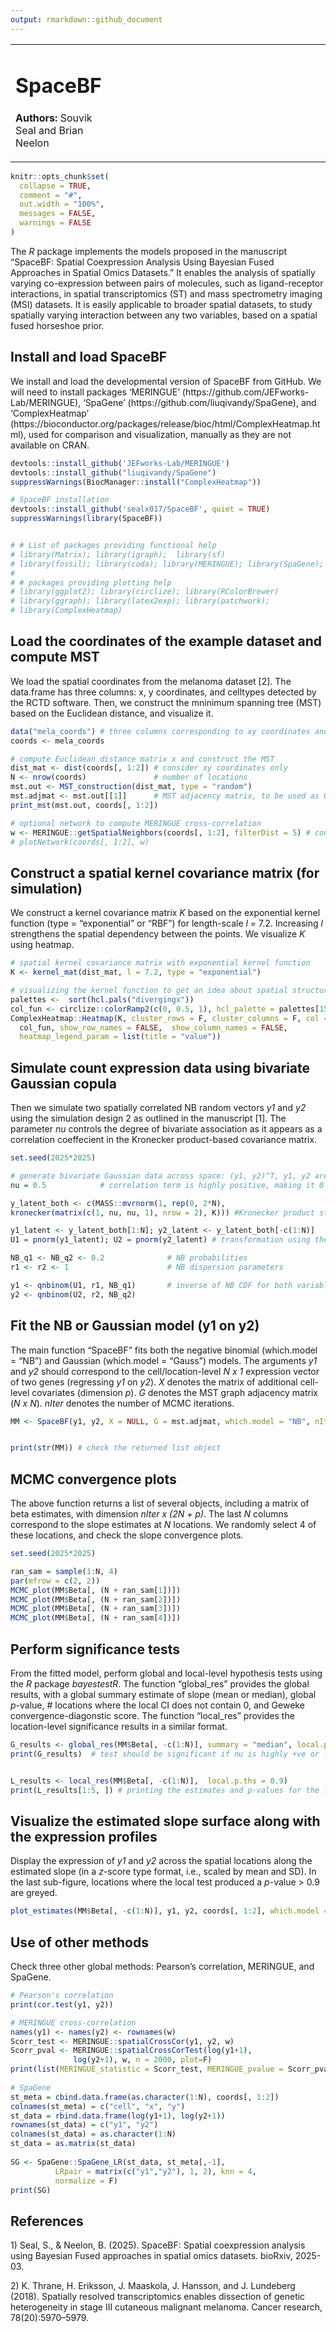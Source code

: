 ```yaml
---
output: rmarkdown::github_document
---
```


<table style="width:100%">
  <tr>
    <td style="text-align:left; vertical-align:middle;">
      <h1>SpaceBF</h1>
      <p><strong>Authors:</strong> Souvik Seal and Brian Neelon</p>
    </td>
    <td style="text-align:right; padding-left:400px;">
      <img src="SpaceBF_logo.png" width="140" height="150"/>
    </td>
  </tr>
</table>

```r
knitr::opts_chunk$set(
  collapse = TRUE,
  comment = "#",
  out.width = "100%",
  messages = FALSE,
  warnings = FALSE
)
```

The *R* package implements the models proposed in the manuscript "SpaceBF: Spatial Coexpression Analysis Using Bayesian Fused Approaches in Spatial Omics Datasets." It enables the analysis of spatially varying co-expression between pairs of molecules, such as ligand-receptor interactions, in spatial transcriptomics (ST) and mass spectrometry imaging (MSI) datasets. It is easily applicable to broader spatial datasets, to study spatially varying interaction between any two variables, based on a spatial fused horseshoe prior. 

## Install and load SpaceBF

We install and load the developmental version of SpaceBF from GitHub. We will need to install packages 'MERINGUE' (https://github.com/JEFworks-Lab/MERINGUE), 'SpaGene' (https://github.com/liuqivandy/SpaGene), and 'ComplexHeatmap' (https://bioconductor.org/packages/release/bioc/html/ComplexHeatmap.html), used for comparison and visualization, manually as they are not available on CRAN.

```r

devtools::install_github('JEFworks-Lab/MERINGUE')
devtools::install_github("liuqivandy/SpaGene")
suppressWarnings(BiocManager::install("ComplexHeatmap"))

# SpaceBF installation
devtools::install_github('sealx017/SpaceBF', quiet = TRUE)
suppressWarnings(library(SpaceBF))


# # List of packages providing functional help
# library(Matrix); library(igraph);  library(sf)
# library(fossil); library(coda); library(MERINGUE); library(SpaGene);
# 
# # packages providing plotting help
# library(ggplot2); library(circlize); library(RColorBrewer)
# library(ggraph); library(latex2exp); library(patchwork);
# library(ComplexHeatmap)

```

## Load the coordinates of the example dataset and compute MST

We load the spatial coordinates from the melanoma dataset [2]. The data.frame has three columns: x, y coordinates, and celltypes detected by the RCTD software. Then, we construct the mninimum spanning tree (MST) based on the Euclidean distance, and visualize it. 

```r
data("mela_coords") # three columns corresponding to xy coordinates and celltypes
coords <- mela_coords

# compute Euclidean distance matrix x and construct the MST
dist_mat <- dist(coords[, 1:2]) # consider xy coordinates only
N <- nrow(coords)               # number of locations
mst.out <- MST_construction(dist_mat, type = "random") 
mst.adjmat <- mst.out[[1]]      # MST adjacency matrix, to be used as G in the main function later
print_mst(mst.out, coords[, 1:2])

# optional network to compute MERINGUE cross-correlation
w <- MERINGUE::getSpatialNeighbors(coords[, 1:2], filterDist = 5) # constructing Delauney network using  MERINGUE
# plotNetwork(coords[, 1:2], w)
```



## Construct a spatial kernel covariance matrix (for simulation)

We construct a kernel covariance matrix *K* based on the exponential kernel function (type = "exponential" or "RBF") for length-scale *l* = 7.2. Increasing *l* strengthens the spatial dependency between the points. We visualize *K* using heatmap.

```r

# spatial kernel covariance matrix with exponential kernel function
K <- kernel_mat(dist_mat, l = 7.2, type = "exponential") 

# visualizing the kernel function to get an idea about spatial structure
palettes <-  sort(hcl.pals("divergingx"))
col_fun <- circlize::colorRamp2(c(0, 0.5, 1), hcl_palette = palettes[15], reverse = T) # spectral palette
ComplexHeatmap::Heatmap(K, cluster_rows = F, cluster_columns = F, col = 
  col_fun, show_row_names = FALSE,  show_column_names = FALSE, 
  heatmap_legend_param = list(title = "value"))

```

## Simulate count expression data using bivariate Gaussian copula

Then we simulate two spatially correlated NB random vectors *y1* and *y2* using the simulation design 2 as outlined in the manuscript [1].
The parameter *nu* controls the degree of bivariate association as it appears as a correlation coeffecient in the Kronecker product-based covariance matrix. 

```r
set.seed(2025*2025)

# generate bivariate Gaussian data across space: (y1, y2)^T, y1, y2 are N x 1
nu = 0.5            # correlation term is highly positive, making it 0 should give us NULL results 

y_latent_both <- c(MASS::mvrnorm(1, rep(0, 2*N), 
kronecker(matrix(c(1, nu, nu, 1), nrow = 2), K))) #Kronecker product sturcture

y1_latent <- y_latent_both[1:N]; y2_latent <- y_latent_both[-c(1:N)]
U1 = pnorm(y1_latent); U2 = pnorm(y2_latent) # transformation using the CDF of standard normal

NB_q1 <- NB_q2 <- 0.2              # NB probabilities 
r1 <- r2 <- 1                      # NB dispersion parameters

y1 <- qnbinom(U1, r1, NB_q1)       # inverse of NB CDF for both variables
y2 <- qnbinom(U2, r2, NB_q2)

```

## Fit the NB or Gaussian model (y1 on y2)

The main function "SpaceBF" fits both the negative binomial (which.model = "NB") and Gaussian (which.model = "Gauss") models. The arguments *y1* and *y2* should correspond to the cell/location-level  *N x 1* expression vector of two genes (regressing *y1* on *y2*). *X* denotes the matrix of additional cell-level covariates (dimension *p*). *G* denotes the MST graph adjacency matrix (*N x N*). *nIter* denotes the number of MCMC iterations. 


```r
MM <- SpaceBF(y1, y2, X = NULL, G = mst.adjmat, which.model = "NB", nIter = 5000)  # decrease nIter for quicker results


print(str(MM)) # check the returned list object
```

## MCMC convergence plots

The above function returns a list of several objects, including a matrix of beta estimates, with dimension *nIter x (2N + p)*. The last *N* columns correspond to the slope estimates at *N* locations. We randomly select 4 of these locations, and check the slope convergence plots. 


```r
set.seed(2025*2025)

ran_sam = sample(1:N, 4)
par(mfrow = c(2, 2))
MCMC_plot(MM$Beta[, (N + ran_sam[1])])
MCMC_plot(MM$Beta[, (N + ran_sam[2])])
MCMC_plot(MM$Beta[, (N + ran_sam[3])])
MCMC_plot(MM$Beta[, (N + ran_sam[4])])

```

## Perform significance tests

From the fitted model, perform global and local-level hypothesis tests using the *R* package *bayestestR*. The function "global_res" provides the global results, with a global summary estimate of slope (mean or median), global *p*-value, # locations where the local CI does not contain 0, and Geweke convergence-diagonstic score. The function "local_res" provides the location-level significance results in a similar format. 

```r
G_results <- global_res(MM$Beta[, -c(1:N)], summary = "median", local.p.ths = 0.9)
print(G_results)  # test should be significant if nu is highly +ve or -ve


L_results <- local_res(MM$Beta[, -c(1:N)],  local.p.ths = 0.9)
print(L_results[1:5, ]) # printing the estimates and p-values for the first 5 locations
```

## Visualize the estimated slope surface along with the expression profiles

Display the expression of *y1* and *y2* across the spatial locations along the estimated slope (in a *z*-score type format, i.e., scaled by mean and SD). In the last sub-figure, locations where the local test produced a *p*-value > 0.9 are greyed.

```r
plot_estimates(MM$Beta[, -c(1:N)], y1, y2, coords[, 1:2], which.model = "NB")

```

## Use of other methods

Check three other global methods: Pearson's correlation, MERINGUE, and SpaGene.

```r

# Pearson's correlation
print(cor.test(y1, y2))

# MERINGUE cross-correlation
names(y1) <- names(y2) <- rownames(w)
Scorr_test <- MERINGUE::spatialCrossCor(y1, y2, w)
Scorr_pval <- MERINGUE::spatialCrossCorTest(log(y1+1), 
              log(y2+1), w, n = 2000, plot=F)
print(list(MERINGUE_statistic = Scorr_test, MERINGUE_pvalue = Scorr_pval))
      
# SpaGene
st_meta = cbind.data.frame(as.character(1:N), coords[, 1:2])
colnames(st_meta) = c("cell", "x", "y")
st_data = rbind.data.frame(log(y1+1), log(y2+1))
rownames(st_data) = c("y1", "y2")
colnames(st_data) = as.character(1:N)
st_data = as.matrix(st_data)
      
SG <- SpaGene::SpaGene_LR(st_data, st_meta[,-1],  
          LRpair = matrix(c("y1","y2"), 1, 2), knn = 4, 
          normalize = F) 
print(SG)

```
## References

1\) Seal, S., & Neelon, B. (2025). SpaceBF: Spatial coexpression analysis using Bayesian Fused approaches in spatial omics datasets. bioRxiv, 2025-03.

2\) K. Thrane, H. Eriksson, J. Maaskola, J. Hansson, and J. Lundeberg (2018). Spatially resolved transcriptomics enables dissection of genetic heterogeneity in stage III cutaneous malignant melanoma. Cancer research, 78(20):5970–5979.



